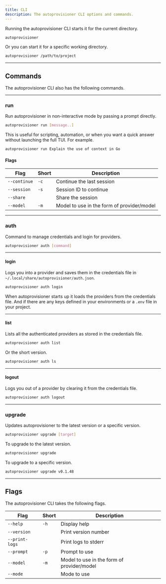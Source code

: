```yaml
---
title: CLI
description: The autoprovisioner CLI options and commands.
---
```


Running the autoprovisioner CLI starts it for the current directory.

```bash
autoprovisioner
```

Or you can start it for a specific working directory.

```bash
autoprovisioner /path/to/project
```

---

## Commands

The autoprovisioner CLI also has the following commands.

---

### run

Run autoprovisioner in non-interactive mode by passing a prompt directly.

```bash
autoprovisioner run [message..]
```

This is useful for scripting, automation, or when you want a quick answer without launching the full TUI. For example.

```bash "autoprovisioner run"
autoprovisioner run Explain the use of context in Go
```

#### Flags

| Flag         | Short | Description                                |
| ------------ | ----- | ------------------------------------------ |
| `--continue` | `-c`  | Continue the last session                  |
| `--session`  | `-s`  | Session ID to continue                     |
| `--share`    |       | Share the session                          |
| `--model`    | `-m`  | Model to use in the form of provider/model |

---

### auth

Command to manage credentials and login for providers.

```bash
autoprovisioner auth [command]
```

---

#### login

Logs you into a provider and saves them in the credentials file in `~/.local/share/autoprovisioner/auth.json`.

```bash
autoprovisioner auth login
```

When autoprovisioner starts up it loads the providers from the credentials file. And if there are any keys defined in your environments or a `.env` file in your project.

---

#### list

Lists all the authenticated providers as stored in the credentials file.

```bash
autoprovisioner auth list
```

Or the short version.

```bash
autoprovisioner auth ls
```

---

#### logout

Logs you out of a provider by clearing it from the credentials file.

```bash
autoprovisioner auth logout
```

---

### upgrade

Updates autoprovisioner to the latest version or a specific version.

```bash
autoprovisioner upgrade [target]
```

To upgrade to the latest version.

```bash
autoprovisioner upgrade
```

To upgrade to a specific version.

```bash
autoprovisioner upgrade v0.1.48
```

---

## Flags

The autoprovisioner CLI takes the following flags.

| Flag           | Short | Description          |
| -------------- | ----- | -------------------- |
| `--help`       | `-h`  | Display help         |
| `--version`    |       | Print version number |
| `--print-logs` |       | Print logs to stderr |
| `--prompt`     | `-p`  | Prompt to use        |
| `--model`      | `-m`  | Model to use in the form of provider/model |
| `--mode`       |       | Mode to use          |
